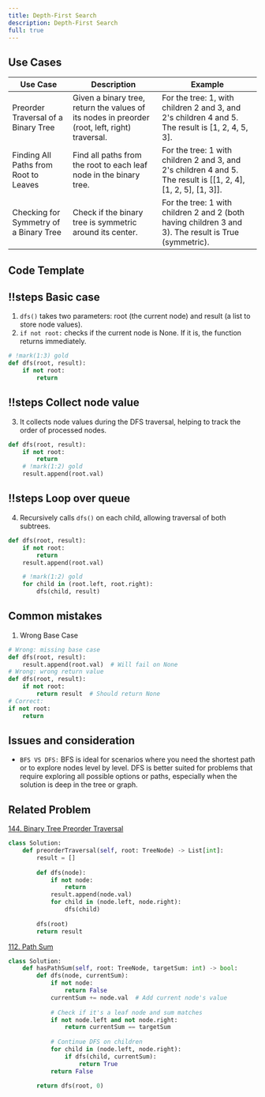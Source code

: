 ```yaml
---
title: Depth-First Search
description: Depth-First Search
full: true
---
```



## Use Cases

| Use Case     | Description    | Example     |
|-------------|--------|-------------------|
| Preorder Traversal of a Binary Tree          | Given a binary tree, return the values of its nodes in preorder (root, left, right) traversal. | For the tree: 1, with children 2 and 3, and 2's children 4 and 5. The result is [1, 2, 4, 5, 3]. |
| Finding All Paths from Root to Leaves        | Find all paths from the root to each leaf node in the binary tree.                            | For the tree: 1 with children 2 and 3, and 2's children 4 and 5. The result is [[1, 2, 4], [1, 2, 5], [1, 3]]. |
| Checking for Symmetry of a Binary Tree       | Check if the binary tree is symmetric around its center.                                       | For the tree: 1 with children 2 and 2 (both having children 3 and 3). The result is True (symmetric). |




## Code Template


<Scrollycoding>

## !!steps Basic case

1. `dfs()` takes two parameters: root (the current node) and result (a list to store node values).
2. `if not root:` checks if the current node is None. If it is, the function returns immediately.

```python !code
# !mark(1:3) gold
def dfs(root, result):
    if not root:
        return
```

## !!steps Collect node value

3. It collects node values during the DFS traversal, helping to track the order of processed nodes.

```python !code
def dfs(root, result):
    if not root:
        return
    # !mark(1:2) gold
    result.append(root.val)
```

## !!steps Loop over queue

4. Recursively calls `dfs()` on each child, allowing traversal of both subtrees.


```python !code
def dfs(root, result):
    if not root:
        return
    result.append(root.val)

    # !mark(1:2) gold
    for child in (root.left, root.right):
        dfs(child, result)
```

</Scrollycoding>

## Common mistakes

1. Wrong Base Case
```python
# Wrong: missing base case
def dfs(root, result):
    result.append(root.val)  # Will fail on None
# Wrong: wrong return value
def dfs(root, result):
    if not root:
        return result  # Should return None
# Correct:
if not root:
    return
```

## Issues and consideration
- `BFS VS DFS:` BFS is ideal for scenarios where you need the shortest path or to explore nodes level by level. DFS is better suited for problems that require exploring all possible options or paths, especially when the solution is deep in the tree or graph.

## Related Problem
[144. Binary Tree Preorder Traversal](https://leetcode.com/problems/binary-tree-preorder-traversal/description/)

```python
class Solution:
    def preorderTraversal(self, root: TreeNode) -> List[int]:
        result = []
        
        def dfs(node):
            if not node:
                return
            result.append(node.val)
            for child in (node.left, node.right):
                dfs(child)
                
        dfs(root)
        return result
```

[112. Path Sum](https://leetcode.com/problems/path-sum/description/)

```python
class Solution:
    def hasPathSum(self, root: TreeNode, targetSum: int) -> bool:
        def dfs(node, currentSum):
            if not node:
                return False
            currentSum += node.val  # Add current node's value
            
            # Check if it's a leaf node and sum matches
            if not node.left and not node.right:
                return currentSum == targetSum
            
            # Continue DFS on children
            for child in (node.left, node.right):
                if dfs(child, currentSum):
                    return True
            return False

        return dfs(root, 0)
```

